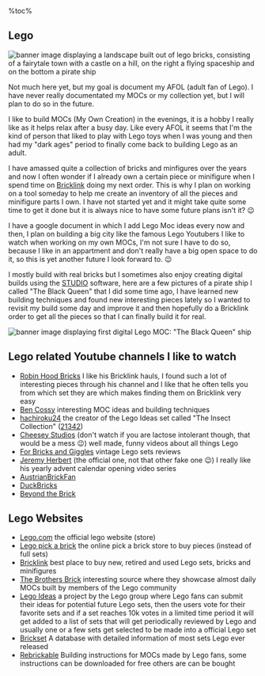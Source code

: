 <aside>
%toc%
</aside>

<article>

# Lego

![![banner image displaying a landscape built out of lego bricks, consisting of a fairytale town with a castle on a hill, on the right a flying spaceship and on the bottom a pirate ship](../../../../public/assets/images/app/web_development/posts/vscode/banner.png)](../../public/assets/images/app/lego/banner.png)

Not much here yet, but my goal is document my AFOL (adult fan of Lego). I have never really documentated my MOCs or my collection yet, but I will plan to do so in the future.

I like to build MOCs (My Own Creation) in the evenings, it is a hobby I really like as it helps relax after a busy day. Like every AFOL it seems that I'm the kind of person that liked to play with Lego toys when I was young and then had my "dark ages" period to finally come back to building Lego as an adult.

I have amassed quite a collection of bricks and minfigures over the years and now I often wonder if I already own a certain piece or minifigure when I spend time on [Bricklink](https://www.bricklink.com) doing my next order. This is why I plan on working on a tool someday to help me create an inventory of all the pieces and minifigure parts I own. I have not started yet and it might take quite some time to get it done but it is always nice to have some future plans isn't it? 😉

I have a google document in which I add Lego Moc ideas every now and then, I plan on building a big city like the famous Lego Youtubers I like to watch when working on my own MOCs, I'm not sure I have to do so, because I like in an appartment and don't really have a big open space to do it, so this is yet another future I look forward to. 😉

I mostly build with real bricks but I sometimes also enjoy creating digital builds using the [STUDIO](https://www.bricklink.com/v3/studio/download.page) software, here are a few pictures of a pirate ship I called "The Black Queen" that I did some time ago, I have learned new building techniques and found new interesting pieces lately so I wanted to revisit my build some day and improve it and then hopefully do a Bricklink order to get all the pieces so that I can finally build it for real.

![banner image displaying first digital Lego MOC: "The Black Queen" ship](../../public/assets/images/app/lego/the_black_queen_01.png)

## Lego related Youtube channels I like to watch

* [Robin Hood Bricks](https://www.youtube.com/@RobinHoodBricks) I like his Bricklink hauls, I found such a lot of interesting pieces through his channel and I like that he often tells you from which set they are which makes finding them on Bricklink very easy
* [Ben Cossy](https://www.youtube.com/@BenCossyOfficial) interesting MOC ideas and building techniques
* [hachiroku24](https://www.youtube.com/@hachiroku24) the creator of the Lego Ideas set called "The Insect Collection" ([21342](https://www.lego.com/en-us/product/the-insect-collection-21342))
* [Cheesey Studios](https://www.youtube.com/@CheeseyStudios) (don't watch if you are lactose intolerant though, that would be a mess 😉) well made, funny videos about all things Lego
* [For Bricks and Giggles](https://www.youtube.com/@ForBricksandGiggles) vintage Lego sets reviews
* [Jeremy Herbert](https://www.youtube.com/@jeremyherbertofficial) (the official one, not that other fake one 😉) I really like his yearly advent calendar opening video series
* [AustrianBrickFan](https://www.youtube.com/@AustrianBrickFan)
* [DuckBricks](https://www.youtube.com/@DuckBricks)
* [Beyond the Brick](https://www.youtube.com/@BeyondtheBrick)

## Lego Websites

* [Lego.com](https://www.lego.com/) the official lego website (store)
* [Lego pick a brick](https://www.lego.com/en-us/pick-and-build/pick-a-brick) the online pick a brick store to buy pieces (instead of full sets)
* [Bricklink](https://www.bricklink.com/) best place to buy new, retired and used Lego sets, bricks and minifigures
* [The Brothers Brick](https://www.brothers-brick.com/) interesting source where they showcase almost daily MOCs built by members of the Lego community
* [Lego Ideas](https://ideas.lego.com/) a project by the Lego group where Lego fans can submit their ideas for potential future Lego sets, then the users vote for their favorite sets and if a set reaches 10k votes in a limited time period it will get added to a list of sets that will get periodically reviewed by Lego and usually one or a few sets get selected to be made into a official Lego set
* [Brickset](https://brickset.com/) A database with detailed information of most sets Lego ever released
* [Rebrickable](https://rebrickable.com/) Building instructions for MOCs made by Lego fans, some instructions can be downloaded for free others are can be bought


</article>

